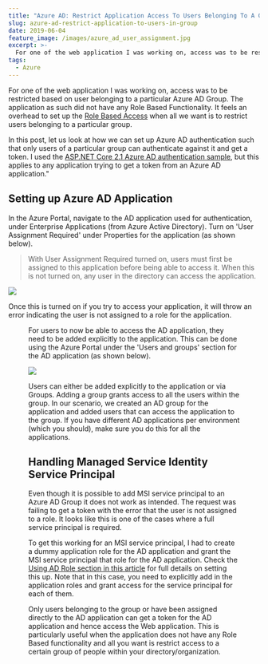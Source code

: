 ```yaml
---
title: "Azure AD: Restrict Application Access To Users Belonging To A Group"
slug: azure-ad-restrict-application-to-users-in-group
date: 2019-06-04
feature_image: /images/azure_ad_user_assignment.jpg
excerpt: >-
  For one of the web application I was working on, access was to be restricted based on user belonging to a particular Azure AD Group. The application as such did...
tags:
  - Azure
---
```

For one of the web application I was working on, access was to be restricted based on user belonging to a particular Azure AD Group. The application as such did not have any Role Based Functionality. It feels an overhead to set up the [Role Based Access](/blog/dot-net-core-api-and-azure-ad-groups-based-access/) when all we want is to restrict users belonging to a particular group.

In this post, let us look at how we can set up Azure AD authentication such that only users of a particular group can authenticate against it and get a token. I used the [ASP.NET Core 2.1 Azure AD authentication sample](https://github.com/juunas11/aspnetcore2aadauth), but this applies to any application trying to get a token from an Azure AD application."

## Setting up Azure AD Application

In the Azure Portal, navigate to the AD application used for authentication, under Enterprise Applications (from Azure Active Directory). Turn on 'User Assignment Required' under Properties for the application (as shown below).

> With User Assignment Required turned on, users must first be assigned to this application before being able to access it. When this is not turned on, any user in the directory can access the application.

![](/images/azure_ad_user_assignment.jpg)

Once this is turned on if you try to access your application, it will throw an error indicating the user is not assigned to a role for the application.

<Figure src="/images/azure_ad_user_role_error.jpg" caption="## Adding User to Role" />

For users to now be able to access the AD application, they need to be added explicitly to the application. This can be done using the Azure Portal under the 'Users and groups' section for the AD application (as shown below).

![](/images/azure_ad_user_role_add.jpg)

Users can either be added explicitly to the application or via Groups. Adding a group grants access to all the users within the group. In our scenario, we created an AD group for the application and added users that can access the application to the group. If you have different AD applications per environment (which you should), make sure you do this for all the applications.

## Handling Managed Service Identity Service Principal

Even though it is possible to add MSI service principal to an Azure AD Group it does not work as intended. The request was failing to get a token with the error that the user is not assigned to a role. It looks like this is one of the cases where a full service principal is required.

To get this working for an MSI service principal, I had to create a dummy application role for the AD application and grant the MSI service principal that role for the AD application. Check the [Using AD Role section in this article](/blog/how-to-authenticate-azure-function-with-azure-web-app-using-managed-service-identity/#using-ad-role) for full details on setting this up. Note that in this case, you need to explicitly add in the application roles and grant access for the service principal for each of them.

Only users belonging to the group or have been assigned directly to the AD application can get a token for the AD application and hence access the Web application. This is particularly useful when the application does not have any Role Based functionality and all you want is restrict access to a certain group of people within your directory/organization.